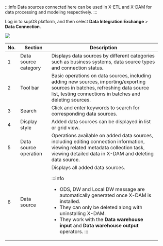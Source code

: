 :::info
Data sources connected here can be used in X-ETL and X-DAM for data processing and modeling respectively.
:::

Log in to supOS platform, and then select **Data Integration Exchange** > **Data Connection**.

![](https://wordpressfreezonex.oss-accelerate.aliyuncs.com/supETL/3.png)

<table>
  <thead>
    <tr>
      <th>No.</th>
      <th>Section</th>
      <th>Description</th>
    </tr>
  </thead>
  <tbody>
    <tr>
      <td>1</td>
      <td>Data source category</td>
      <td>Displays data sources by different categories such as business systems, data source types and connection status.</td>
    </tr>
    <tr>
      <td>2</td>
      <td>Tool bar</td>
      <td>Basic operations on data sources, including adding new sources, importing/exporting sources in batches, refreshing data source list, testing connections in batches and deleting sources.</td>
    </tr>
    <tr>
      <td>3</td>
      <td>Search</td>
      <td>Click and enter keywords to search for corresponding data sources.</td>
    </tr>
    <tr>
      <td>4</td>
      <td>Display style</td>
      <td>Added data sources can be displayed in list or grid view.</td>
    </tr>
    <tr>
      <td>5</td>
      <td>Data source operation</td>
      <td>Operations available on added data sources, including editing connection information, viewing related metadata collection task, viewing detailed data in X-DAM and deleting data source.</td>
    </tr>
    <tr>
      <td>6</td>
      <td>Data source</td>
      <td>Displays all added data sources.

:::info
- ODS, DW and Local DW message are automatically generated once X-DAM is installed.
- They can only be deleted along with uninstalling X-DAM.
- They work with the **Data warehouse input** and **Data warehouse output** operators.
:::

</td>
    </tr>
  </tbody>
</table>
